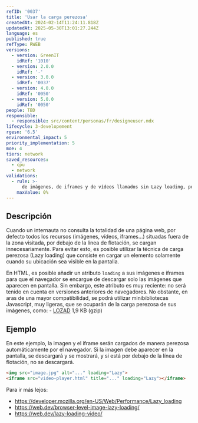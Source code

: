 ```yaml
---
refID: '0037'
title: 'Usar la carga perezosa'
createdAt: 2024-02-14T11:24:11.818Z
updatedAt: 2025-05-30T13:01:27.244Z
language: es
published: true
refType: RWEB
versions:
  - version: GreenIT
    idRef: '1010'
  - version: 2.0.0
    idRef: '-'
  - version: 3.0.0
    idRef: '0037'
  - version: 4.0.0
    idRef: '0050'
  - version: 5.0.0
    idRef: '0050'
people: TBD
responsible:
  - responsible: src/content/personas/fr/designeuser.mdx
lifecycle: 3-developement
rgesn: '6.5'
environmental_impact: 5
priority_implementation: 5
moe: 4
tiers: network
saved_resources:
  - cpu
  - network
validations:
  - rule: >-
      de imágenes, de iframes y de vídeos llamados sin Lazy loading, por debajo de la línea de flotación
    maxValue: 0%
---
```


## Descripción
Cuando un internauta no consulta la totalidad de una página web, por defecto todos los recursos (imágenes, vídeos, iframes...) situadas fuera de la zona visitada, por debajo de la línea de flotación, se cargan innecesariamente. Para evitar esto, es posible utilizar la técnica de carga perezosa (Lazy loading) que consiste en cargar un elemento solamente cuando su ubicación sea visible en la pantalla.

En HTML, es posible añadir un atributo `loading` a sus imágenes e iframes para que el navegador se encargue de descargar solo las imágenes que aparecen en pantalla. Sin embargo, este atributo es muy reciente: no será tenido en cuenta en versiones anteriores de navegadores. No obstante, en aras de una mayor compatibilidad, se podrá utilizar minibibliotecas Javascript, muy ligeras, que se ocuparán de la carga perezosa de sus imágenes, como:
	- [LOZAD](https:///cdn.jsdelivr.net/npm/lozad) 1,9 KB (gzip)
	
## Ejemplo
En este ejemplo, la imagen y el iframe serán cargados de manera perezosa automáticamente por el navegador. Si la imagen debe aparecer en la pantalla, se descargará y se mostrará, y si está por debajo de la línea de flotación, no se descargará.

```html
<img src="image.jpg" alt="..." loading="Lazy">
<iframe src="video-player.html" title="..." loading="Lazy"></iframe>
```

Para ir más lejos:
 - https://developer.mozilla.org/en-US/Web/Performance/Lazy_loading
 - https://web.dev/browser-level-image-lazy-loading/
 - https://web.dev/lazy-loading-video/


